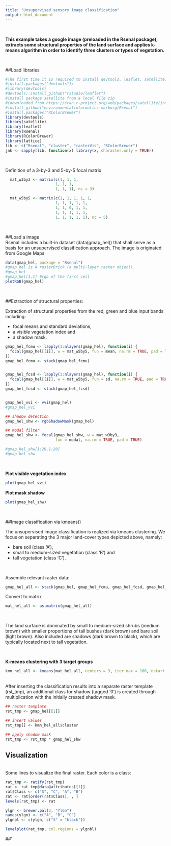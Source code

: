 ```yaml
---
title: "Unsupervised sensory image classification"
output: html_document
---
```


\ 
\

__This example takes a google image (preloaded in the Rsenal package), extracts some structural properties of the land surface and applies k-means algorithm in order to identify three clusters or types of vegetation.__

\ 
\ 

##Load libraries
\

```r

#The first time it is required to install devtools, leaflet, satellite, Rsenal and RColorBrewer:
#install.packages("devtools");
#library(devtools)
#devtools::install_github("rstudio/leaflet")
#install package satellite from a local file zip 
#(downloaded from https://cran.r-project.org/web/packages/satellite/index.html)
#install_github("environmentalinformatics-marburg/Rsenal")
#install.packages("RColorBrewer")
library(devtools)
library(satellite)
library(leaflet)
library(Rsenal)
library(RColorBrewer)
library(lattice) 
lib <- c("Rsenal", "cluster", "rasterVis", "RColorBrewer")
jnk <- sapply(lib, function(x) library(x, character.only = TRUE))
```

\ 
\ 

Definition of a 3-by-3 and 5-by-5 focal matrix
```r

  mat_w3by3 <- matrix(c(1, 1, 1, 
                      1, 1, 1, 
                      1, 1, 1), nc = 3)

  mat_w5by5 <- matrix(c(1, 1, 1, 1, 1, 
                      1, 1, 1, 1, 1, 
                      1, 1, 0, 1, 1, 
                      1, 1, 1, 1, 1, 
                      1, 1, 1, 1, 1), nc = 5)
```  


\ 
\ 

##Load a image
\
Rsenal includes a built-in dataset (data(gmap_hel)) that shall serve as a basis for an unsupervised classification approach.  The image is originated from Google Maps

```r
data(gmap_hel, package = "Rsenal")
#gmap_hel is A rasterBrick (a multi-layer raster object).
#gmap_hel  
#gmap_hel[1,1] #rgb of the first cell
plotRGB(gmap_hel)
```  

\ 
\ 


##Extraction of structural properties:

Extraction of structural properties from the red, green and blue input bands including:

  - focal means and standard deviations,
  - a visible vegetation index and
  - a shadow mask.
     
```r
gmap_hel_fcmu <- lapply(1:nlayers(gmap_hel), function(i) {
  focal(gmap_hel[[i]], w = mat_w5by5, fun = mean, na.rm = TRUE, pad = TRUE)
})
gmap_hel_fcmu <- stack(gmap_hel_fcmu)


gmap_hel_fcsd <- lapply(1:nlayers(gmap_hel), function(i) {
  focal(gmap_hel[[i]], w = mat_w5by5, fun = sd, na.rm = TRUE, pad = TRUE)
})
gmap_hel_fcsd <- stack(gmap_hel_fcsd)


gmap_hel_vvi <- vvi(gmap_hel)
#gmap_hel_vvi

## shadow detection
gmap_hel_shw <- rgbShadowMask(gmap_hel)

## modal filter
gmap_hel_shw <- focal(gmap_hel_shw, w = mat_w3by3, 
                      fun = modal, na.rm = TRUE, pad = TRUE)

#gmap_hel_shw[1:20,1:20]
#gmap_hel_shw

```

\

__Plot visible vegetation index__

```r
plot(gmap_hel_vvi)
```

__Plot mask shadow__

```r
plot(gmap_hel_shw)
```

\ 
\ 

##Image classification via kmeans()
 
  The unsupervised image classification is  realized via kmeans clustering. 
  We focus on separating the 3 major land-cover types depicted above, namely:
 
  - bare soil (class 'A'),
  - small to medium-sized vegetation (class 'B') and
  - tall vegetation (class 'C').
  
\

Assemble relevant raster data:
```r
gmap_hel_all <- stack(gmap_hel, gmap_hel_fcmu, gmap_hel_fcsd, gmap_hel_vvi)
```



Convert to matrix
```r
mat_hel_all <- as.matrix(gmap_hel_all)
```

\

The land surface is dominated by small to medium-sized shrubs (medium brown) with smaller proportions of tall bushes (dark brown) and bare soil (light brown). Also included are shadows (dark brown to black), which are typically located next to tall vegetation.

\

__K-means clustering with 3 target groups__
```r
kmn_hel_all <- kmeans(mat_hel_all, centers = 3, iter.max = 100, nstart = 10)
```

\
After inserting the classification results into a separate raster template (rst_tmp), 
an additional class for shadow (tagged '0') is created through multiplication with 
the initially created shadow mask.

```r
## raster template
rst_tmp <- gmap_hel[[1]]

## insert values
rst_tmp[] <- kmn_hel_all$cluster

## apply shadow mask
rst_tmp <- rst_tmp * gmap_hel_shw
```


## Visualization

\
Some lines to visualize the final raster. Each color is a class:

```r
rat_tmp <- ratify(rst_tmp)
rat <- rat_tmp@data@attributes[[1]]
rat$Class <- c("S", "C", "A", "B")
rat <- rat[order(rat$Class), , ]
levels(rat_tmp) <- rat

ylgn <- brewer.pal(3, "YlGn")
names(ylgn) <- c("A", "B", "C")
ylgnbl <- c(ylgn, c("S" = "black"))

levelplot(rat_tmp, col.regions = ylgnbl)
```

##'